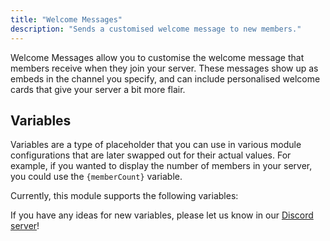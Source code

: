 ```yaml
---
title: "Welcome Messages"
description: "Sends a customised welcome message to new members."
---
```




Welcome Messages allow you to customise the welcome message that members receive when they join your server. These messages show up as embeds in the channel you specify, and can include personalised welcome cards that give your server a bit more flair.

## Variables

Variables are a type of placeholder that you can use in various module configurations that are later swapped out for their actual values. For example, if you wanted to display the number of members in your server, you could use the `{memberCount}` variable.

Currently, this module supports the following variables:

<ModuleVariables moduleId={ModuleId.WelcomeMessages} />

If you have any ideas for new variables, please let us know in our [Discord server](https://phasebot.xyz/redirect/discord)!
